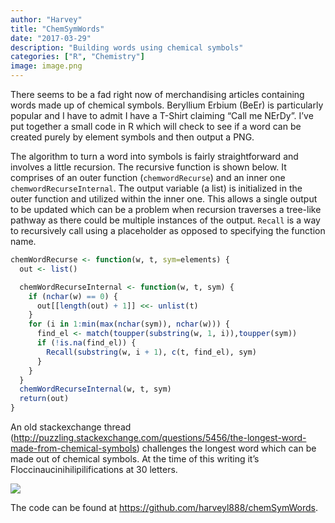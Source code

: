 ```yaml
---
author: "Harvey"
title: "ChemSymWords"
date: "2017-03-29"
description: "Building words using chemical symbols"
categories: ["R", "Chemistry"]
image: image.png
---
```


There seems to be a fad right now of merchandising articles containing words made up of chemical symbols.  Beryllium Erbium (BeEr) is particularly popular and I have to admit I have a T-Shirt claiming "Call me NErDy".  I've put together a small code in R which will check to see if a word can be created purely by element symbols and then output a PNG.  

The algorithm to turn a word into symbols is fairly straightforward and involves a little recursion.  The recursive function is shown below.  It comprises of an outer function (`chemwordRecurse`) and an inner one `chemwordRecurseInternal`.  The output variable (a list) is initialized in the outer function and utilized within the inner one.  This allows a single output to be updated which can be a problem when recursion traverses a tree-like pathway as there could be multiple instances of the output.  `Recall` is a way to recursively call using a placeholder as opposed to specifying the function name.

```r
chemWordRecurse <- function(w, t, sym=elements) {
  out <- list()

  chemWordRecurseInternal <- function(w, t, sym) {
    if (nchar(w) == 0) {
      out[[length(out) + 1]] <<- unlist(t)
    }
    for (i in 1:min(max(nchar(sym)), nchar(w))) {
      find_el <- match(toupper(substring(w, 1, i)),toupper(sym))
      if (!is.na(find_el)) {
        Recall(substring(w, i + 1), c(t, find_el), sym)
      }
    }
  }
  chemWordRecurseInternal(w, t, sym)
  return(out)
}
```

An old stackexchange thread ([http://puzzling.stackexchange.com/questions/5456/the-longest-word-made-from-chemical-symbols](http://puzzling.stackexchange.com/questions/5456/the-longest-word-made-from-chemical-symbols)) challenges the longest word which can be made out of chemical symbols.  At the time of this writing it's Floccinaucinihilipilifications at 30 letters.

![](Floccinaucinihilipilifications.png)

The code can be found at [https://github.com/harveyl888/chemSymWords](https://github.com/harveyl888/chemSymWords).

